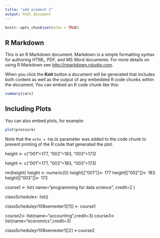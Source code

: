 ---
title: "add element 2"
output: html_document
---

```{r setup, include=FALSE}
knitr::opts_chunk$set(echo = TRUE)
```

## R Markdown

This is an R Markdown document. Markdown is a simple formatting syntax for authoring HTML, PDF, and MS Word documents. For more details on using R Markdown see <http://rmarkdown.rstudio.com>.

When you click the **Knit** button a document will be generated that includes both content as well as the output of any embedded R code chunks within the document. You can embed an R code chunk like this:

```{r cars}
summary(cars)
```

## Including Plots

You can also embed plots, for example:

```{r pressure, echo=FALSE}
plot(pressure)
```

Note that the `echo = FALSE` parameter was added to the code chunk to prevent printing of the R code that generated the plot.

height <- c("001"=177, "002"=183, "003"=173)

height <- c("001"=177, "002"=183, "003"=173)

rm(height)
height <- numeric(0)
height[["001"]]<- 177
height[["002"]]<- 183
height[["003"]]<- 173



course1 <- 
  list(
    name="programming for data science",
    credit=2
  )
  
classSchedule<- list()
  
 
classSchedule$yr108$semester1[[1]] <- course1


course2<- list(name="accounting",credit=3)
course3<- list(name="economics",credit=3)

classSchedule$yr108$semester1[[2] <-course2
